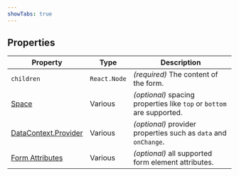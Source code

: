 ```yaml
---
showTabs: true
---
```


## Properties

| Property                                                                                         | Type         | Description                                                           |
| ------------------------------------------------------------------------------------------------ | ------------ | --------------------------------------------------------------------- |
| `children`                                                                                       | `React.Node` | _(required)_ The content of the form.                                 |
| [Space](/uilib/layout/space/properties)                                                          | Various      | _(optional)_ spacing properties like `top` or `bottom` are supported. |
| [DataContext.Provider](/uilib/extensions/forms/create-component/DataContext/Provider/properties) | Various      | _(optional)_ provider properties such as `data` and `onChange`.       |
| [Form Attributes](https://developer.mozilla.org/en-US/docs/Web/HTML/Element/form#attributes)     | Various      | _(optional)_ all supported form element attributes.                   |
